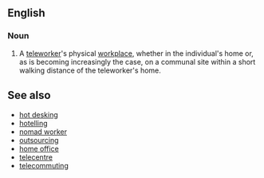 ==English==

===Noun===
{{en-noun|s}}

# A [[teleworker]]'s physical [[workplace]], whether in the individual's home or, as is becoming increasingly the case, on a communal site within a short walking distance of the teleworker's home.

==See also==
*[[hot desking]]
*[[hotelling]]
*[[nomad worker]]
*[[outsourcing]]
*[[home office]]
*[[telecentre]]
*[[telecommuting]]